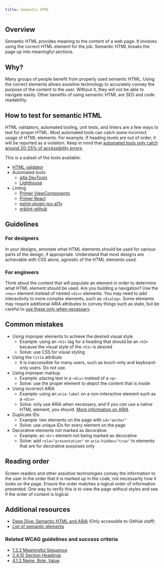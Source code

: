 ```yaml
---
title: Semantic HTML
---
```


## Overview

Semantic HTML provides meaning to the content of a web page. It involves using the correct HTML element for the job. Semantic HTML breaks the page up into meaningful sections.

## Why?

Many groups of people benefit from properly used semantic HTML. Using the correct elements allows assistive technology to accurately convey the purpose of the content to the user. Without it, they will not be able to navigate easily. Other benefits of using semantic HTML are SEO and code readability.

## How to test for semantic HTML

HTML validators, automated tooling, unit tests, and linters are a few ways to test for proper HTML. Most automated tools can catch some incorrect usage of HTML elements. For example, if heading levels are out of order, it will be reported as a violation. Keep in mind that [automated tools only catch around 20-25% of accessibility errors](https://www.essentialaccessibility.com/blog/automated-accessibility-testing-tools-how-much-do-scans-catch#:~:text=For%20WCAG%202.1%20AA%20tests,by%20yes%20or%20no%20conditions.).

This is a subset of the tools available:

- [HTML validator](https://validator.w3.org/)
- Automated tools
  - [aXe DevTools](https://www.deque.com/axe/devtools/)
  - [Lighthouse](https://github.com/GoogleChrome/lighthouse)
- Linting
  - [Primer ViewComponents](https://github.com/primer/view_components/blob/main/docs/content/linting.md)
  - [Primer React](https://github.com/primer/react/blob/main/contributor-docs/CONTRIBUTING.md#linting)
  - [eslint-plugin-jsx-a11y](https://github.com/jsx-eslint/eslint-plugin-jsx-a11y)
  - [erblint-github](https://github.com/github/erblint-github)

## Guidelines

### For designers

In your designs, annotate what HTML elements should be used for various parts of the design, if appropriate. Understand that most designs are achievable with CSS alone, agnostic of the HTML elements used.

### For engineers

Think about the content that will populate an element in order to determine what HTML element should be used. Are you building a navigation? Use the `<nav>` element instead of nested `<div>` elements. You may need to add interactivity to more complex elements, such as `<dialog>`. Some elements may require additional ARIA attributes to convey things such as state, but be careful to [use these only when necessary](https://www.w3.org/TR/using-aria/#notes2).

## Common mistakes

- Using improper elements to achieve the desired visual style
  - Example: using an `<h1>` tag for a heading that should be an `<h3>` because the visual style of the `<h1>` is desired
  - Solve: use CSS for visual styling
- Using the `title` attribute
  - It is inaccessible for many users, such as touch-only and keyboard-only users. Do not use.
- Using improper markup
  - Example: placing text in a `<div>` instead of a `<p>`
  - Solve: use the proper element to depict the content that is inside
- Using incorrect ARIA
  - Example: using an `aria-label` on a non-interactive element such as a `<div>`
  - Solve: only use ARIA when necessary, and if you _can_ use a native HTML element, you should. [More information on ARIA](https://www.w3.org/TR/using-aria/#notes2)
- Duplicate IDs
  - Example: two elements on the page with `id="anchor"`
  - Solve: use unique IDs for every element on the page
- Decorative elements not marked as decorative
  - Example: an `<hr>` element not being marked as decorative
  - Solve: add `role="presentation"` or `aria-hidden="true"` to elements that are for decorative purposes only

## Reading order

Screen readers and other assistive technologies convey the information to the user in the order that it is marked up in the code, not necessarily how it looks on the page. Ensure the order matches a logical order of information presented. One way to verify this is to view the page without styles and see if the order of content is logical.

## Additional resources

- [Deep Dive: Semantic HTML and ARIA](https://github.com/github/accessibility/blob/main/docs/deep-dive-notes/2022-02-16-semantic-html-and-aria.md) (Only accessible to GitHub staff)
- [List of semantic elements](https://developer.mozilla.org/en-US/docs/Web/HTML/Element)

### Related WCAG guidelines and success criteria

- [1.3.2 Meaningful Sequence](https://www.w3.org/TR/WCAG21/#meaningful-sequence)
- [2.4.10 Section Headings](https://www.w3.org/TR/WCAG21/#section-headings)
- [4.1.2 Name, Role, Value](https://www.w3.org/TR/WCAG21/#name-role-value)
